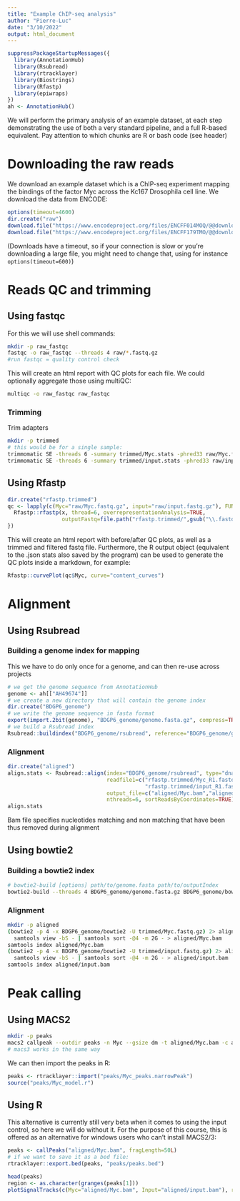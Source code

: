 ```yaml
---
title: "Example ChIP-seq analysis"
author: "Pierre-Luc"
date: "3/10/2022"
output: html_document
---
```


```r
suppressPackageStartupMessages({
  library(AnnotationHub)
  library(Rsubread)
  library(rtracklayer)
  library(Biostrings)
  library(Rfastp)
  library(epiwraps)
})
ah <- AnnotationHub()
```

We will perform the primary analysis of an example dataset, at each step demonstrating the use of both a very standard pipeline, and a full R-based equivalent. Pay attention to which chunks are R or bash code (see header)

# Downloading the raw reads

We download an example dataset which is a ChIP-seq experiment mapping the bindings
of the factor Myc across the Kc167 Drosophila cell line.
We download the data from ENCODE:

```r
options(timeout=4600)
dir.create("raw")
download.file("https://www.encodeproject.org/files/ENCFF014MOQ/@@download/ENCFF014MOQ.fastq.gz", dest="raw/Myc.fastq.gz", mode = "wb")
download.file("https://www.encodeproject.org/files/ENCFF179TMO/@@download/ENCFF179TMO.fastq.gz", dest="raw/input.fastq.gz")
```

(Downloads have a timeout, so if your connection is slow or you're downloading a large file, you might need to change that, using for instance `options(timeout=600)`)

# Reads QC and trimming

## Using fastqc 

For this we will use shell commands:

```bash
mkdir -p raw_fastqc
fastqc -o raw_fastqc --threads 4 raw/*.fastq.gz
#run fastqc = quality control check
```

This will create an html report with QC plots for each file. We could optionally aggregate those using multiQC:

```bash
multiqc -o raw_fastqc raw_fastqc
```



### Trimming

Trim adapters

```bash
mkdir -p trimmed
# this would be for a single sample:
trimmomatic SE -threads 6 -summary trimmed/Myc.stats -phred33 raw/Myc.fastq.gz trimmed/Myc.fastq.gz ILLUMINACLIP:TruSeq3-SE:2:15:4:4:true LEADING:20 TRAILING:20 SLIDINGWINDOW:4:15 MINLEN:25
trimmomatic SE -threads 6 -summary trimmed/input.stats -phred33 raw/input.fastq.gz trimmed/input.fastq.gz ILLUMINACLIP:TruSeq3-SE:2:15:4:4:true LEADING:20 TRAILING:20 SLIDINGWINDOW:4:15 MINLEN:25
```

## Using Rfastp

```r
dir.create("rfastp.trimmed")
qc <- lapply(c(Myc="raw/Myc.fastq.gz", input="raw/input.fastq.gz"), FUN=function(x){
  Rfastp::rfastp(x, thread=6, overrepresentationAnalysis=TRUE,
                 outputFastq=file.path("rfastp.trimmed/",gsub("\\.fastq\\.gz$","",basename(x))))
})
```

This will create an html report with before/after QC plots, as well as a trimmed
and filtered fastq file. Furthermore, the R output object (equivalent to the .json 
stats also saved by the program) can be used to generate the QC plots inside a
markdown, for example:

```r
Rfastp::curvePlot(qc$Myc, curve="content_curves")
```


# Alignment

## Using Rsubread

### Building a genome index for mapping

This we have to do only once for a genome, and can then re-use across projects

```r
# we get the genome sequence from AnnotationHub
genome <- ah[["AH49674"]]
# we create a new directory that will contain the genome index
dir.create("BDGP6_genome")
# we write the genome sequence in fasta format
export(import.2bit(genome), "BDGP6_genome/genome.fasta.gz", compress=TRUE)
# we build a Rsubread index
Rsubread::buildindex("BDGP6_genome/rsubread", reference="BDGP6_genome/genome.fasta.gz")
```

### Alignment

```r
dir.create("aligned")
align.stats <- Rsubread::align(index="BDGP6_genome/rsubread", type="dna",
                               readfile1=c("rfastp.trimmed/Myc_R1.fastq.gz", 
                                           "rfastp.trimmed/input_R1.fastq.gz"),
                               output_file=c("aligned/Myc.bam","aligned/input.bam"),
                               nthreads=6, sortReadsByCoordinates=TRUE)
align.stats
```

Bam file specifies nucleotides matching and non matching that have been thus removed during alignment


## Using bowtie2

### Building a bowtie2 index

```bash
# bowtie2-build [options] path/to/genome.fasta path/to/outputIndex
bowtie2-build --threads 4 BDGP6_genome/genome.fasta.gz BDGP6_genome/bowtie2
```

### Alignment

```bash
mkdir -p aligned
(bowtie2 -p 4 -x BDGP6_genome/bowtie2 -U trimmed/Myc.fastq.gz) 2> aligned/Myc.bowtie2 |\
  samtools view -bS - | samtools sort -@4 -m 2G - > aligned/Myc.bam
samtools index aligned/Myc.bam
(bowtie2 -p 4 -x BDGP6_genome/bowtie2 -U trimmed/input.fastq.gz) 2> aligned/input.bowtie2 |\
  samtools view -bS - | samtools sort -@4 -m 2G - > aligned/input.bam
samtools index aligned/input.bam
```

# Peak calling

## Using MACS2

```bash
mkdir -p peaks
macs2 callpeak --outdir peaks -n Myc --gsize dm -t aligned/Myc.bam -c aligned/input.bam
# macs3 works in the same way
```

We can then import the peaks in R:

```r
peaks <- rtracklayer::import("peaks/Myc_peaks.narrowPeak")
source("peaks/Myc_model.r")
```


## Using R

This alternative is currently still very beta when it comes to using the input control, so here we will do without it. For the purpose of this course, this is offered as an alternative for windows users who can't install MACS2/3:

```r
peaks <- callPeaks("aligned/Myc.bam", fragLength=50L)
# if we want to save it as a bed file:
rtracklayer::export.bed(peaks, "peaks/peaks.bed")
```


```r
head(peaks)
region <- as.character(granges(peaks[1]))
plotSignalTracks(c(Myc="aligned/Myc.bam", Input="aligned/input.bam"), region=region)
```

